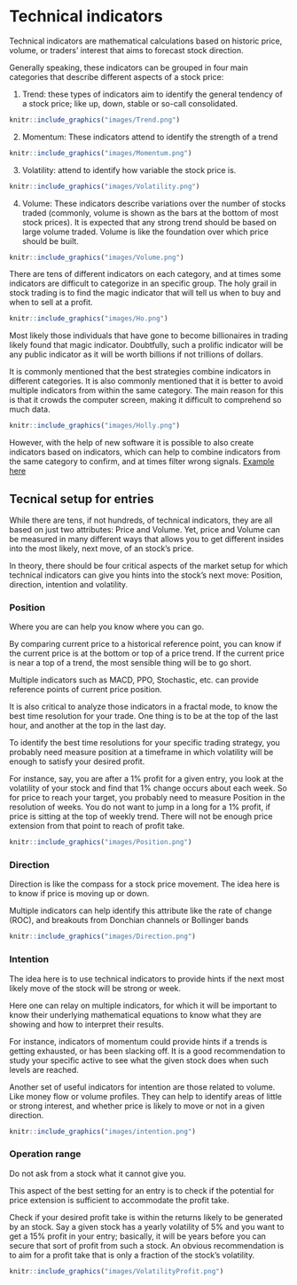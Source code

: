 # Technical indicators

Technical indicators are mathematical calculations based on historic price, volume, or traders' interest that aims to forecast stock direction.

Generally speaking, these indicators can be grouped in four main categories that describe different aspects of a stock price:

1) Trend: these types of indicators aim to identify the general tendency of a stock price; like up, down,  stable or so-call consolidated.

```r
knitr::include_graphics("images/Trend.png")
```

2) Momentum: These indicators attend to identify the strength of a trend
```r
knitr::include_graphics("images/Momentum.png")
```

3) Volatility:  attend to identify how variable the stock price is.
```r
knitr::include_graphics("images/Volatility.png")
```

4) Volume: These indicators describe variations over the number of stocks traded (commonly, volume is shown as the bars at the bottom of most stock prices).  It is expected that any strong trend should be based on large volume traded. Volume is like the foundation over which price should be built.
```r
knitr::include_graphics("images/Volume.png")
```

There are tens of different indicators on each category, and at times some indicators are difficult to categorize in an specific group. The holy grail in stock trading is to find the magic indicator that will tell us when to buy and when to sell at a profit.

```r
knitr::include_graphics("images/Ho.png")
```

Most likely those individuals that have gone to become billionaires in trading likely found that magic indicator. Doubtfully, such a prolific indicator will be any public indicator as it will be worth billions if not trillions of dollars.

It is commonly mentioned that the best strategies combine indicators in different categories. It is also commonly mentioned that it is better to avoid multiple indicators from within the same category. The main reason for this is that it crowds the computer screen, making it difficult to comprehend so much data. 

```r
knitr::include_graphics("images/Holly.png")
```

However, with the help of new software it is possible to also create indicators based on indicators, which can help to combine indicators from the same category to confirm, and at times filter wrong signals.  [Example here](https://currency.com/awesome-oscillator-vs-macd)

## Tecnical setup for entries {-}

While there are tens, if not hundreds, of technical indicators, they are all based on just two attributes: Price and Volume. Yet, price and Volume can be measured in many different ways that allows you to get different insides into the most likely, next move, of an stock's price. 

In theory, there should be four critical aspects of the market setup for which technical indicators can give you hints into the stock's next move: Position, direction, intention and volatility.

### Position {--}
Where you are can help you know where you can go.  

By comparing current price to a historical reference point, you can know if the current price is at the bottom or top of a price trend. If the current price is near a top of a trend, the most sensible thing will be to go short. 

Multiple indicators such as MACD, PPO, Stochastic, etc. can provide reference points of current price position. 

It is also critical to analyze those indicators in a fractal mode, to know the best time resolution for your trade. One thing is to be at the top of the last hour, and another at the top in the last day. 

To identify the best time resolutions for your specific trading strategy, you probably need measure position at a timeframe in which volatility will be enough to satisfy your desired profit. 

For instance, say, you are after a 1% profit for a given entry, you look at the volatility of your stock and find that 1% change occurs about each week. So for price to reach your target, you probably need to measure Position in the resolution of weeks. You do not want to jump in a long for a 1% profit, if price is sitting at the top of weekly trend. There will not be enough price extension from that point to reach of profit take.

```r
knitr::include_graphics("images/Position.png")
```

### Direction {--}
Direction is like the compass for a stock price movement. The idea here is to know if price is moving up or down.

Multiple indicators can help identify this attribute like the rate of change (ROC), and breakouts from Donchian channels or Bollinger bands 
```r
knitr::include_graphics("images/Direction.png")
```

### Intention {--}
The idea here is to use technical indicators to provide hints if the next most likely move of the stock will be strong or week. 

Here one can relay on multiple indicators, for which it will be important to know their underlying mathematical equations to know what they are showing and how to interpret their results.

For instance, indicators of momentum could provide hints if a trends is getting exhausted, or has been slacking off. It is a good recommendation to study your specific active to see what the given stock does when such levels are reached.

Another set of useful indicators for intention are those related to volume. Like money flow or volume profiles. They can help to identify areas of little or strong interest, and whether price is likely to move or not in a given direction.

```r
knitr::include_graphics("images/intention.png")
```

### Operation range {--}
Do not ask from a stock what it cannot give you.

This aspect of the best setting for an entry is to check if the potential for price extension is sufficient to accommodate the profit take.

Check if your desired profit take is within the  returns likely to be generated by an stock. Say a given stock has a yearly volatility of 5% and you want to get a 15% profit in your entry; basically, it will be years before you can secure that sort of profit from such a stock. An obvious recommendation is to aim for a profit take that is only a fraction of the stock's volatility.

```r
knitr::include_graphics("images/VolatilityProfit.png")
```

